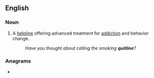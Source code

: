 ==English==
{{wikipedia}}

===Noun===
{{en-noun}}

# A [[helpline]] offering advanced treatment for [[addiction]] and behavior change.
#: ''Have you thought about calling the smoking '''quitline'''?''

===Anagrams===
* {{l|en|quintile}}